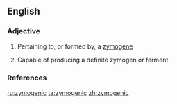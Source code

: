 ==English==

===Adjective===
{{en-adj|-}}

# {{biology}} Pertaining to, or formed by, a [[zymogene]] 
# {{biology}} Capable of producing a definite zymogen or ferment. 

===References===
{{Webster 1913}}

[[ru:zymogenic]]
[[ta:zymogenic]]
[[zh:zymogenic]]